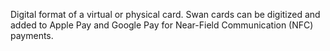 Digital format of a virtual or physical card.
Swan cards can be digitized and added to Apple Pay and Google Pay for Near-Field Communication (NFC)  payments.